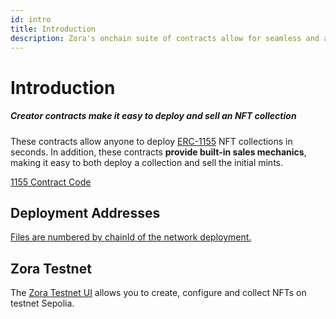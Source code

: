```yaml
---
id: intro
title: Introduction
description: Zora's onchain suite of contracts allow for seamless and advanced creation and market building tools.
---
```


# Introduction

##### Creator contracts make it easy to deploy and sell an NFT collection

These contracts allow anyone to deploy [ERC-1155](https://eips.ethereum.org/EIPS/eip-1155) NFT collections in seconds.
In addition, these contracts **provide built-in sales mechanics**, making it easy to both deploy a collection and sell the initial mints.

[1155 Contract Code](https://github.com/ourzora/zora-protocol/tree/main/packages/1155-contracts)

## Deployment Addresses
[Files are numbered by chainId of the network deployment.](https://github.com/ourzora/zora-protocol/tree/main/packages/1155-deployments/addresses)

## Zora Testnet
The [Zora Testnet UI](https://testnet.zora.co) allows you to create, configure and collect NFTs on testnet Sepolia.

